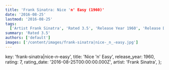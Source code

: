 ```yaml
---
title: 'Frank Sinatra: Nice 'n' Easy (1960)'
date: '2016-08-25'
lastmod: '2016-08-25'
tags:
  ['Artist Frank Sinatra', 'Rated 3.5', 'Release Year 1960', 'Release Decade 1960']
summary: 'Rated 3.5'
authors: ['default']
images: ['/content/images/frank-sinatra|nice-_n_-easy.jpg']
---
```


  key: 'frank-sinatra|nice-_n_-easy',
  title: 'Nice 'n' Easy',
  release_year: 1960,
  rating: 7,
  rating_date: '2016-08-25T00:00:00.000Z',
  artist: 'Frank Sinatra',
};

<MusicRating data={data} />
